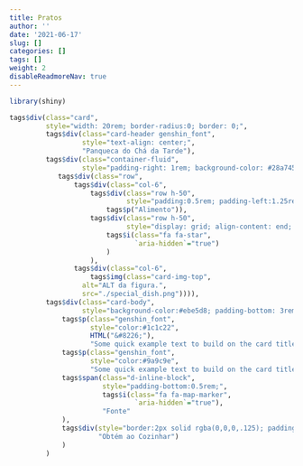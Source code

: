 ```yaml
---
title: Pratos
author: ''
date: '2021-06-17'
slug: []
categories: []
tags: []
weight: 2
disableReadmoreNav: true
---
```



```r

library(shiny)

tags$div(class="card",
         style="width: 20rem; border-radius:0; border: 0;",
         tags$div(class="card-header genshin_font",
                  style="text-align: center;",
                  "Panqueca do Chá da Tarde"),
         tags$div(class="container-fluid",
                  style="padding-right: 1rem; background-color: #28a745; border-bottom: 0.25rem solid rgba(0,0,0,0.25);",
            tags$div(class="row",
                tags$div(class="col-6",
                    tags$div(class="row h-50",
                             style="padding:0.5rem; padding-left:1.25rem;",
                        tags$p("Alimento")),
                    tags$div(class="row h-50",
                             style="display: grid; align-content: end; padding:0.5rem; padding-left:1.25rem;",
                        tags$i(class="fa fa-star",
                               `aria-hidden`="true")
                        )
                    ),
                tags$div(class="col-6",
                    tags$img(class="card-img-top",
                  alt="ALT da figura.",
                  src="./special_dish.png")))),
         tags$div(class="card-body",
                  style="background-color:#ebe5d8; padding-bottom: 3rem;",
             tags$p(class="genshin_font",
                    style="color:#1c1c22",
                    HTML("&#8226;"),
                    "Some quick example text to build on the card title and make up the bulk of the card's content."),
             tags$p(class="genshin_font",
                    style="color:#9a9c9e",
                    "Some quick example text to build on the card title and make up the bulk of the card's content."),
             tags$span(class="d-inline-block",
                       style="padding-bottom:0.5rem;",
                       tags$i(class="fa fa-map-marker",
                               `aria-hidden`="true"),
                       "Fonte"
             ),
             tags$div(style="border:2px solid rgba(0,0,0,.125); padding:0.25rem;",
                      "Obtém ao Cozinhar")
             )
         )
```
